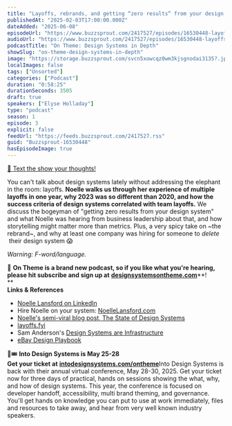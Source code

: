 ```yaml
---
title: "Layoffs, rebrands, and getting “zero results“ from your design system, with Noelle Lansford — #03"
publishedAt: "2025-02-03T17:00:00.000Z"
dateAdded: "2025-06-08"
episodeUrl: "https://www.buzzsprout.com/2417527/episodes/16530448-layoffs-rebrands-and-getting-zero-results-from-your-design-system-with-noelle-lansford-03.mp3"
audioUrl: "https://www.buzzsprout.com/2417527/episodes/16530448-layoffs-rebrands-and-getting-zero-results-from-your-design-system-with-noelle-lansford-03.mp3"
podcastTitle: "On Theme: Design Systems in Depth"
showSlug: "on-theme-design-systems-in-depth"
image: "https://storage.buzzsprout.com/svcn5xowcqz0wm3kjsgnodai3135?.jpg"
localImages: false
tags: ["Unsorted"]
categories: ["Podcast"]
duration: "0:58:25"
durationSeconds: 3505
draft: true
speakers: ["Elyse Holladay"]
type: "podcast"
season: 1
episode: 3
explicit: false
feedUrl: "https://feeds.buzzsprout.com/2417527.rss"
guid: "Buzzsprout-16530448"
hasEpisodeImage: true
---
```

[📲 Text the show your thoughts!](https://www.buzzsprout.com/twilio/text_messages/2417527/open_sms)

You can't talk about design systems lately without addressing the elephant in the room: layoffs. **Noelle walks us through her experience of multiple layoffs in one year, why 2023 was so different than 2020, and how the success criteria of design systems correlated with team layoffs.** We discuss the bogeyman of "getting zero results from your design system" and what Noelle was hearing from business leadership about that, and how storytelling might matter more than metrics. Plus, a very spicy take on ~the rebrand~, and why at least one company was hiring for someone to _delete_  their design system 😱  
  
_Warning: F-word/language._  
  
💖 **On Theme is a brand new podcast, so if you like what you're hearing, please hit subscribe and sign up at** [**designsystemsontheme.com**](http://designsystemsontheme.com/)**!  
**  
**Links & References**

-   [Noelle Lansford on LinkedIn](https://www.linkedin.com/in/noellelansford/)
-   Hire Noelle on your system: [NoelleLansford.com](https://www.noellelansford.com/)
-   [Noelle's semi-viral blog post, The State of Design Systems](https://www.noellelansford.com/thoughts/state-of-ds-where-have-we-been-where-are-we-going)
-   [layoffs.fyi](https://layoffs.fyi/)
-   Sam Anderson's [Design Systems are Infrastructure](https://www.linkedin.com/pulse/design-systems-infrastructure-evolution-age-ai-sam-anderson-w29bc/)
-   [eBay Design Playbook](https://playbook.ebay.com/)

🎨🎟️ **Into Design Systems is May 25-28  
Get your ticket at** [**intodesignsystems.com/ontheme**](http://intodesignsystems.com/ontheme)Into Design Systems is back with their annual virtual conference, May 28-30, 2025. Get your ticket now for three days of practical, hands on sessions showing the what, why, and how of design systems. This year, the conference is focused on developer handoff, accessibility, multi brand theming, and governance. You'll get hands on knowledge you can put to use at work immediately, files and resources to take away, and hear from very well known industry speakers.
